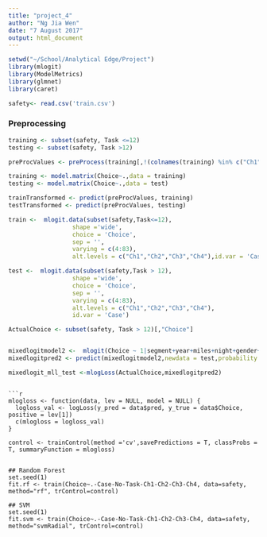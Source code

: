 ```yaml
---
title: "project_4"
author: "Ng Jia Wen"
date: "7 August 2017"
output: html_document
---
```

```r
setwd("~/School/Analytical Edge/Project")
library(mlogit) 
library(ModelMetrics)
library(glmnet)
library(caret)

safety<- read.csv('train.csv')
```
### Preprocessing
```r
training <- subset(safety, Task <=12)
testing <- subset(safety, Task >12)

preProcValues <- preProcess(training[,!(colnames(training) %in% c("Ch1","Ch2","Ch3","Ch4")), drop=FALSE])

training <- model.matrix(Choice~.,data = training)
testing <- model.matrix(Choice~.,data = test)

trainTransformed <- predict(preProcValues, training)
testTransformed <- predict(preProcValues, testing)

```

```r

train <-  mlogit.data(subset(safety,Task<=12),
                  shape ='wide',
                  choice = 'Choice',
                  sep = '',
                  varying = c(4:83), 
                  alt.levels = c("Ch1","Ch2","Ch3","Ch4"),id.var = 'Case')

test <-  mlogit.data(subset(safety,Task > 12),
                  shape ='wide',
                  choice = 'Choice',
                  sep = '',
                  varying = c(4:83), 
                  alt.levels = c("Ch1","Ch2","Ch3","Ch4"),
                  id.var = 'Case') 

ActualChoice <- subset(safety, Task > 12)[,"Choice"]


mixedlogitmodel2 <-  mlogit(Choice ~ 1|segment+year+miles+night+gender+age+educ+region+Urb+income+ppark,data = train,panel = TRUE, rpar = c(Price = 'n') )
mixedlogitpred2 <- predict(mixedlogitmodel2,newdata = test,probability = TRUE)

mixedlogit_mll_test <-mlogLoss(ActualChoice,mixedlogitpred2)

```
```

```r

mlogloss <- function(data, lev = NULL, model = NULL) {
  logloss_val <- logLoss(y_pred = data$pred, y_true = data$Choice, positive = lev[1])
  c(mlogloss = logloss_val)
}

control <- trainControl(method ='cv',savePredictions = T, classProbs = T, summaryFunction = mlogloss)


## Random Forest
set.seed(1)
fit.rf <- train(Choice~.-Case-No-Task-Ch1-Ch2-Ch3-Ch4, data=safety, method="rf", trControl=control)

## SVM
set.seed(1)
fit.svm <- train(Choice~.-Case-No-Task-Ch1-Ch2-Ch3-Ch4, data=safety, method="svmRadial", trControl=control)


```
